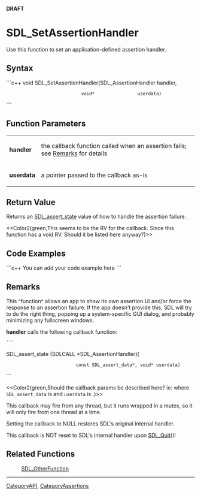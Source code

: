 <!-- pragma section-numbers off -->
<!-- pragma camelcase off -->
'''DRAFT'''

= SDL_SetAssertionHandler =
Use this function to set an application-defined assertion handler.


== Syntax ==
```c++
void SDL_SetAssertionHandler(SDL_AssertionHandler handler,
                             void*                userdata)
```

== Function Parameters ==
{|
|'''handler'''
|the callback function called when an assertion fails; see [[#Remarks|Remarks]] for details
|-
|'''userdata'''
|a pointer passed to the callback as-is
|}

== Return Value ==
Returns an [[SDL_assert_state]] value of how to handle the assertion failure.

<<Color2(green,This seems to be the RV for the callback. Since this function has a void RV.  Should it be listed here anyway?)>>

== Code Examples ==
```c++
You can add your code example here
```

== Remarks ==
This ^function^ allows an app to show its own assertion UI and/or force the response to an assertion failure. If the app doesn't provide this, SDL will try to do the right thing, popping up a system-specific GUI dialog, and probably minimizing any fullscreen windows.

'''handler''' calls the following callback function:
 ```
SDL_assert_state (SDLCALL *SDL_AssertionHandler)(
                           const SDL_assert_data*, void* userdata)
```

<<Color2(green,Should the callback params be described here? ie: where <code>SDL_assert_data</code> is <something> and <code>userdata</code> is <something>.)>>

This callback may fire from any thread, but it runs wrapped in a mutex, so it will only fire from one thread at a time.

Setting the callback to NULL restores SDL's original internal handler.

This callback is NOT reset to SDL's internal handler upon [[SDL_Quit]]()!



== Related Functions ==
:[[SDL_OtherFunction]]

----
[[CategoryAPI]], [[CategoryAssertions]]
